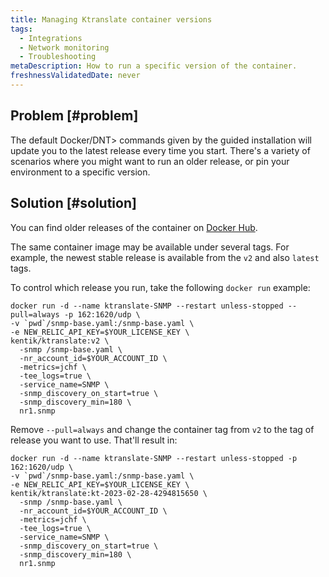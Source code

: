 ```yaml
---
title: Managing Ktranslate container versions
tags:
  - Integrations
  - Network monitoring
  - Troubleshooting
metaDescription: How to run a specific version of the container.
freshnessValidatedDate: never
---
```


## Problem [#problem]

The default <DNT>Docker/DNT> commands given by the guided installation will update you to the latest release every time you start. There's a variety of scenarios where you might want to run an older release, or pin your environment to a specific version.

## Solution [#solution]

You can find older releases of the container on [Docker Hub](https://hub.docker.com/r/kentik/ktranslate/tags).

The same container image may be available under several tags. For example, the newest stable release is available from the `v2` and also `latest` tags.

To control which release you run, take the following `docker run` example:

```shell
docker run -d --name ktranslate-SNMP --restart unless-stopped --pull=always -p 162:1620/udp \
-v `pwd`/snmp-base.yaml:/snmp-base.yaml \
-e NEW_RELIC_API_KEY=$YOUR_LICENSE_KEY \
kentik/ktranslate:v2 \
  -snmp /snmp-base.yaml \
  -nr_account_id=$YOUR_ACCOUNT_ID \
  -metrics=jchf \
  -tee_logs=true \
  -service_name=SNMP \
  -snmp_discovery_on_start=true \
  -snmp_discovery_min=180 \
  nr1.snmp
```

Remove `--pull=always` and change the container tag from `v2` to the tag of release you want to use. That'll result in:

```shell
docker run -d --name ktranslate-SNMP --restart unless-stopped -p 162:1620/udp \
-v `pwd`/snmp-base.yaml:/snmp-base.yaml \
-e NEW_RELIC_API_KEY=$YOUR_LICENSE_KEY \
kentik/ktranslate:kt-2023-02-28-4294815650 \
  -snmp /snmp-base.yaml \
  -nr_account_id=$YOUR_ACCOUNT_ID \
  -metrics=jchf \
  -tee_logs=true \
  -service_name=SNMP \
  -snmp_discovery_on_start=true \
  -snmp_discovery_min=180 \
  nr1.snmp
```
